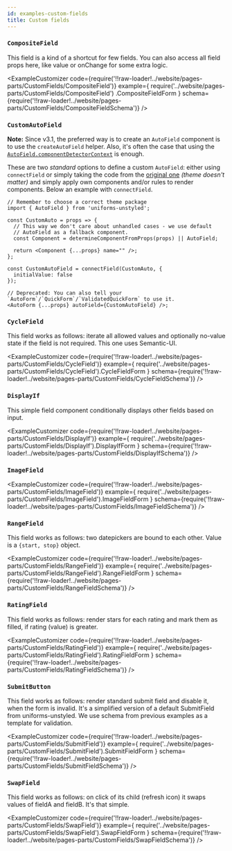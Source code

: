 ```yaml
---
id: examples-custom-fields
title: Custom fields
---
```



### `CompositeField`

This field is a kind of a shortcut for few fields. You can also access all
field props here, like value or onChange for some extra logic.

<ExampleCustomizer
  code={require('!!raw-loader!../website/pages-parts/CustomFields/CompositeField')}
  example={
    require('../website/pages-parts/CustomFields/CompositeField')
      .CompositeFieldForm
  }
  schema={require('!!raw-loader!../website/pages-parts/CustomFields/CompositeFieldSchema')}
/>

### `CustomAutoField`

**Note:** Since v3.1, the preferred way is to create an `AutoField` component is to use the `createAutoField` helper. Also, it's often the case that using the [`AutoField.componentDetectorContext`](uth-autofield-algorithm#overriding-autofield) is enough.

These are two _standard_ options to define a custom `AutoField`: either using `connectField` or simply taking the code from the [original one](https://github.com/vazco/uniforms/blob/master/packages/uniforms-unstyled/src/AutoField.tsx#L14-L47) _(theme doesn't matter)_ and simply apply own components and/or rules to render components. Below an example with `connectField`.

```tsx
// Remember to choose a correct theme package
import { AutoField } from 'uniforms-unstyled';

const CustomAuto = props => {
  // This way we don't care about unhandled cases - we use default
  // AutoField as a fallback component.
  const Component = determineComponentFromProps(props) || AutoField;

  return <Component {...props} name="" />;
};

const CustomAutoField = connectField(CustomAuto, {
  initialValue: false
});

// Deprecated: You can also tell your `AutoForm`/`QuickForm`/`ValidatedQuickForm` to use it.
<AutoForm {...props} autoField={CustomAutoField} />;
```

### `CycleField`

This field works as follows: iterate all allowed values and optionally no-value
state if the field is not required. This one uses Semantic-UI.

<ExampleCustomizer
  code={require('!!raw-loader!../website/pages-parts/CustomFields/CycleField')}
  example={
    require('../website/pages-parts/CustomFields/CycleField').CycleFieldForm
  }
  schema={require('!!raw-loader!../website/pages-parts/CustomFields/CycleFieldSchema')}
/>

### `DisplayIf`

This simple field component conditionally displays other fields based on input.

<ExampleCustomizer
  code={require('!!raw-loader!../website/pages-parts/CustomFields/DisplayIf')}
  example={
    require('../website/pages-parts/CustomFields/DisplayIf').DisplayIfForm
  }
  schema={require('!!raw-loader!../website/pages-parts/CustomFields/DisplayIfSchema')}
/>

### `ImageField`

<ExampleCustomizer
  code={require('!!raw-loader!../website/pages-parts/CustomFields/ImageField')}
  example={
    require('../website/pages-parts/CustomFields/ImageField').ImageFieldForm
  }
  schema={require('!!raw-loader!../website/pages-parts/CustomFields/ImageFieldSchema')}
/>

### `RangeField`

This field works as follows: two datepickers are bound to each other.
Value is a `{start, stop}` object.

<ExampleCustomizer
  code={require('!!raw-loader!../website/pages-parts/CustomFields/RangeField')}
  example={
    require('../website/pages-parts/CustomFields/RangeField').RangeFieldForm
  }
  schema={require('!!raw-loader!../website/pages-parts/CustomFields/RangeFieldSchema')}
/>

### `RatingField`

This field works as follows: render stars for each rating and mark them as
filled, if rating (value) is greater.

<ExampleCustomizer
  code={require('!!raw-loader!../website/pages-parts/CustomFields/RatingField')}
  example={
    require('../website/pages-parts/CustomFields/RatingField').RatingFieldForm
  }
  schema={require('!!raw-loader!../website/pages-parts/CustomFields/RatingFieldSchema')}
/>

### `SubmitButton`

This field works as follows: render standard submit field and disable it, when
the form is invalid. It's a simplified version of a default SubmitField from
uniforms-unstyled. We use schema from previous examples as a template for validation.

<ExampleCustomizer
  code={require('!!raw-loader!../website/pages-parts/CustomFields/SubmitField')}
  example={
    require('../website/pages-parts/CustomFields/SubmitField').SubmitFieldForm
  }
  schema={require('!!raw-loader!../website/pages-parts/CustomFields/SubmitFieldSchema')}
/>

### `SwapField`

This field works as follows: on click of its child (refresh icon) it swaps values of fieldA
and fieldB. It's that simple.

<ExampleCustomizer
  code={require('!!raw-loader!../website/pages-parts/CustomFields/SwapField')}
  example={
    require('../website/pages-parts/CustomFields/SwapField').SwapFieldForm
  }
  schema={require('!!raw-loader!../website/pages-parts/CustomFields/SwapFieldSchema')}
/>

